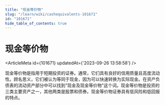 ```yaml
---
title: "现金等价物"
slug: "/learn/wiki/cashequivalents-101671"
id: "101671"
hide_table_of_contents: true
---
```



# 现金等价物

<ArticleMeta id={101671} updatedAt={'2023-09-26 13:58:58'} />
<div className='border-solid border-b border-t-0 my-4 border-[var(--ifm-color-gray-300)]' />

现金等价物是指用于短期投资的证券。通常，它们具有良好的信用质量且高度流动性。顾名思义，它们被认为等同于现金，因为可以快速转换为实际现金。在资产负债表的流动资产部分中可以找到"现金及现金等价物"这个词。现金等价物是投资的三类主要资产之一，其他两类是股票和债券。现金等价物证券具有低风险和低回报的特点。
